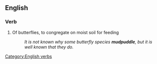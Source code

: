 ==English==

===Verb===
{{en-verb|mudpuddl|es}}

# Of butterflies, to congregate on moist soil for feeding
#: ''It is not known why some butterfly species '''mudpuddle''', but it is well known that they do.''
[[Category:English verbs]]